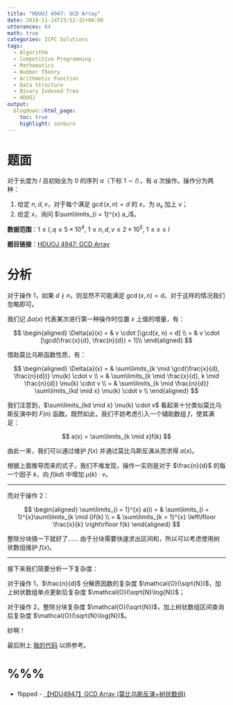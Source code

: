 ```yaml
---
title: "HDUOJ 4947: GCD Array"
date: 2018-11-24T23:52:32+08:00
utterances: 64
math: true
categories: ICPC Solutions
tags:
  - Algorithm
  - Competitive Programming
  - Mathematics
  - Number Theory
  - Arithmetic Function
  - Data Structure
  - Binary Indexed Tree
  - HDUOJ
output:
  blogdown::html_page:
    toc: true
    highlight: zenburn
---
```


# 题面

对于长度为 $l$ 且初始全为 $0$ 的序列 $a$（下标 $1 \sim l$），有 $q$ 次操作。操作分为两种：

1. 给定 $n, d, v$，对于每个满足 $\gcd(x, n) = d$ 的 $x$，为 $a_x$ 加上 $v$；
2. 给定 $x$，询问 $\sum\limits_{i = 1}^{x} a_i$。

**数据范围**：$1 \le l, q \le 5 \times 10^4, \ 1 \le n, d, v \le 2 \times 10^5, \ 1 \le x \le l$

**题目链接**：[HDUOJ 4947: GCD Array](http://acm.hdu.edu.cn/showproblem.php?pid=4947)

# 分析

对于操作 $1$，如果 $d \nmid n$，则显然不可能满足 $\gcd(x, n) = d$。对于这样的情况我们忽略即可。

我们记 $\Delta{a}(x)$ 代表某次进行第一种操作时位置 $x$ 上值的增量，有：

$$
\begin{aligned}
\Delta{a}(x) = & v \cdot [\gcd(x, n) = d] \\
= & v \cdot [\gcd(\frac{x}{d}, \frac{n}{d}) = 1]\\
\end{aligned}
$$

借助莫比乌斯函数性质，有：

$$
\begin{aligned}
\Delta{a}(x) = & \sum\limits_{k \mid \gcd(\frac{x}{d}, \frac{n}{d})} \mu(k) \cdot v \\
= & \sum\limits_{k \mid \frac{x}{d}, k \mid \frac{n}{d}} \mu(k) \cdot v \\
= & \sum\limits_{k \mid \frac{n}{d}} \sum\limits_{kd \mid x} \mu(k) \cdot v \\
\end{aligned}
$$

我们注意到，$\sum\limits_{kd \mid x} \mu(k) \cdot v$ 看起来十分类似莫比乌斯反演中的 $F(n)$ 函数。既然如此，我们不妨考虑引入一个辅助数组 $f$，使其满足：

$$
a(x) = \sum\limits_{k \mid x}f(k)
$$

由此一来，我们可以通过维护 $f(x)$ 并通过莫比乌斯反演从而求得 $a(x)$。

根据上面推导而来的式子，我们不难发现，操作一实则是对于 $\frac{n}{d}$ 的每一个因子 $k$，向 $f(kd)$ 中增加 $\mu(k) \cdot v$。

---

而对于操作 $2$：

$$
\begin{aligned}
\sum\limits_{i = 1}^{x} a(i) = & \sum\limits_{i = 1}^{x}\sum\limits_{k \mid i}f(k) \\
= & \sum\limits_{k = 1}^{x} \left\lfloor \frac{x}{k} \right\rfloor f(k)
\end{aligned}
$$

整除分块搞一下就好了…… 由于分块需要快速求出区间和，所以可以考虑使用树状数组维护 $f(x)$。

---

接下来我们简要分析一下复杂度：

对于操作 $1$，$\frac{n}{d}$ 分解质因数的复杂度 $\mathcal{O}(\sqrt{N})$，加上树状数组单点更新后复杂度 $\mathcal{O}(\sqrt{N}\log{N})$；

对于操作 $2$，整除分块复杂度 $\mathcal{O}(\sqrt{N})$，加上树状数组区间查询后复杂度 $\mathcal{O}(\sqrt{N}\log{N})$。

妙啊！

最后附上 [我的代码](https://github.com/codgician/Competitive-Programming/blob/master/HDUOJ/4947/mobius_inversion_binary_indexed_tree.cpp) 以供参考。

# %%%

- flipped - [【HDU4947】GCD Array (莫比乌斯反演+树状数组)](https://www.cnblogs.com/flipped/p/HDU4947.html)
